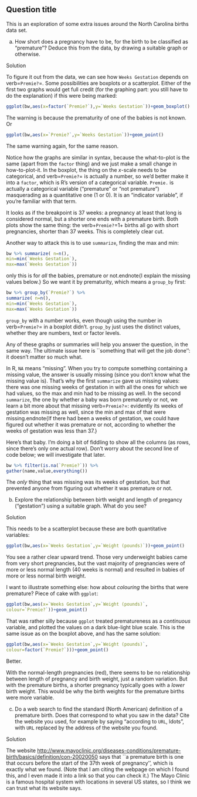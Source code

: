 

## Question title

 This is an exploration of
some extra issues around the North Carolina births data set.




(a) How short does a pregnancy have to be, for the birth to be
classified as "premature"? Deduce this from the data, by drawing a
suitable graph or otherwise. 



Solution


To figure it out from the data, we can
see how ``Weeks Gestation`` depends
on verb=`Premie?`=. Some possibilities are boxplots or a
scatterplot. Either of the first two graphs would get full credit (for
the graphing part: you still have to do the explanation) if this
were being marked:
```r
ggplot(bw,aes(x=factor(`Premie?`),y=`Weeks Gestation`))+geom_boxplot()
```   

The warning is because the prematurity of one of the babies is not known.
Or

```r
ggplot(bw,aes(x=`Premie?`,y=`Weeks Gestation`))+geom_point()
``` 

The same warning again, for the same reason.

Notice how the graphs are similar in syntax, because the
what-to-plot is the same (apart from the `factor` thing) and we
just make a small change in 
how-to-plot-it. In the boxplot, the thing on the $x$-scale needs to be
categorical, and verb=`Premie?`= is actually a number, so we'd better
make it into a `factor`, which is R's version of a categorical
variable. 
``Premie.`` is actually a categorical variable ("premature" or
"not premature")
masquerading as a quantitative one (1 or 0). It is an "indicator variable", if
you're familiar with that term.

It looks as if the breakpoint is 37 weeks: a pregnancy at least that
long is considered normal, but a shorter one ends with a premature
birth. Both plots show the same thing: the verb+`Premie?`=1+ births
all go with short pregnancies, shorter than 37 weeks. This is
completely clear cut.

Another way to attack this is to use `summarize`, finding the
max and min:
```r
bw %>% summarize( n=n(),
min=min(`Weeks Gestation`),
max=max(`Weeks Gestation`))
``` 

only this is for *all* the babies, premature or not.endnote{I
explain the missing values below.} So we want it by prematurity,
which means a `group_by` first:

```r
bw %>% group_by(`Premie?`) %>%
summarize( n=n(),
min=min(`Weeks Gestation`),
max=max(`Weeks Gestation`))
```  

`group_by` with a number works, even though using the number
in verb=`Premie?`= in a boxplot didn't. `group_by` just uses
the distinct values, whether they are numbers, text or factor levels.

Any of these graphs or summaries will help you answer the question, in
the same way. The ultimate issue here is ``something that will get the
job done'': it doesn't matter so much what.

In R, `NA` means "missing". When you try to compute something
containing a missing value, the answer is usually missing (since you
don't know what the missing value is). That's why the first
`summarize` gave us missing values: there was one missing weeks
of gestation in with all the ones for which we had values, so the max
and min had to be missing as well. In the second `summarize`,
the one by whether a baby was born prematurely or not, we learn a bit
more about that missing verb=`Premie?`=: evidently its weeks of
gestation was missing as well, since the min and max of that were
missing.endnote{If there had been a weeks of gestation, we could have
figured out whether it was premature or not, according to whether the
weeks of gestation was less than 37.}

Here's that baby. I'm doing a bit of fiddling to show all the columns
(as rows, since there's only one actual row). Don't worry about the
second line of code below; we will investigate that later.
```r
bw %>% filter(is.na(`Premie?`)) %>% 
gather(name,value,everything())
``` 

The *only* thing that was missing was its weeks of gestation, but
that prevented anyone from figuring out whether it was premature or
not. 
                            


(b) Explore the relationship between birth weight and
length of pregancy ("gestation") using a suitable graph. What do you
see?



Solution



This needs
to be a scatterplot because these are both quantitative variables:

```r
ggplot(bw,aes(x=`Weeks Gestation`,y=`Weight (pounds)`))+geom_point()
``` 

You see a rather clear upward trend. Those very underweight babies
came from very short pregnancies, but the vast majority of pregnancies
were of more or less normal length (40 weeks is normal) and resulted
in babies of more or less normal birth weight.

I want to illustrate something else: how about *colouring* the
births that were premature? Piece of cake with `ggplot`:

```r
ggplot(bw,aes(x=`Weeks Gestation`,y=`Weight (pounds)`,
colour=`Premie?`))+geom_point()
``` 

That was rather silly because `ggplot` treated prematureness as a *continuous* variable, and plotted the values on a dark blue-light blue scale. This is the same issue as on the boxplot above, and has the same solution:

```r
ggplot(bw,aes(x=`Weeks Gestation`,y=`Weight (pounds)`,
colour=factor(`Premie?`)))+geom_point()
``` 

Better.

With the normal-length pregnancies (red), there seems to be no
relationship between length of pregnancy and birth weight, just a
random variation. But with the premature births, a shorter pregnancy
typically goes with a *lower* birth weight. This would be why the
birth weights for the premature births were more variable.




(c) Do a web search to find the standard (North American)
definition of a premature birth. Does that correspond to what you saw
in the data? Cite the website you used, for example by saying
"according to `URL`, ldots", with `URL` replaced by
the address of the website you found.



Solution


The website [http://www.mayoclinic.org/diseases-conditions/premature-birth/basics/definition/con-20020050](http://www.mayoclinic.org/diseases-conditions/premature-birth/basics/definition/con-20020050)
says that ``a premature birth is one that occurs before the start of
the 37th week of pregnancy'', which is exactly what we found. (Note
that I am citing the webpage on which I found this, and I even made it
into a link so that you can check it.) The Mayo Clinic is a famous
hospital system with locations in several US states, so I think we can
trust what its website says.




